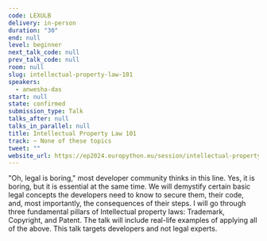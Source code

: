 ```yaml
---
code: LEXULB
delivery: in-person
duration: "30"
end: null
level: beginner
next_talk_code: null
prev_talk_code: null
room: null
slug: intellectual-property-law-101
speakers:
  - anwesha-das
start: null
state: confirmed
submission_type: Talk
talks_after: null
talks_in_parallel: null
title: Intellectual Property Law 101
track: ~ None of these topics
tweet: ""
website_url: https://ep2024.europython.eu/session/intellectual-property-law-101
---
```


"Oh, legal is boring," most developer community thinks in this line. Yes, it is
boring, but it is essential at the same time. We will demystify certain basic
legal concepts the developers need to know to secure them, their code, and, most
importantly, the consequences of their steps. I will go through three
fundamental pillars of Intellectual property laws: Trademark, Copyright, and
Patent. The talk will include real-life examples of applying all of the above.
This talk targets developers and not legal experts.
